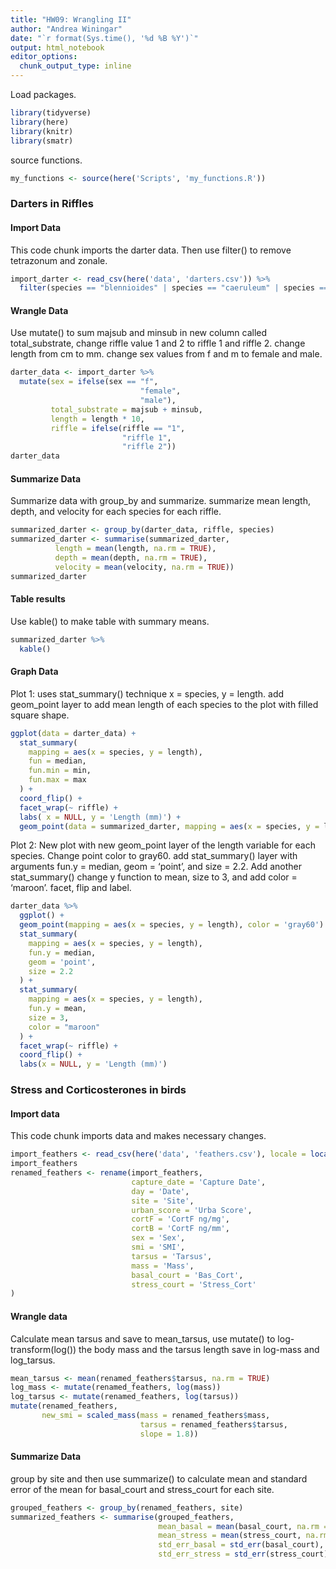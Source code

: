 ```yaml
---
title: "HW09: Wrangling II"
author: "Andrea Winingar"
date: "`r format(Sys.time(), '%d %B %Y')`"
output: html_notebook
editor_options: 
  chunk_output_type: inline
---
```


Load packages.

```r
library(tidyverse)
library(here)
library(knitr)
library(smatr)
```

source functions.

```r
my_functions <- source(here('Scripts', 'my_functions.R'))
```

### Darters in Riffles

#### Import Data

This code chunk imports the darter data. Then use filter() to remove tetrazonum and zonale. 

```r
import_darter <- read_csv(here('data', 'darters.csv')) %>% 
  filter(species == "blennioides" | species == "caeruleum" | species == "spectabile")
```

#### Wrangle Data

Use mutate() to sum majsub and minsub in new column called total_substrate, change riffle value 1 and 2 to riffle 1 and riffle 2. change length from cm to mm. change sex values from f and m to female and male. 

```r
darter_data <- import_darter %>% 
  mutate(sex = ifelse(sex == "f", 
                             "female", 
                             "male"),
         total_substrate = majsub + minsub,
         length = length * 10,
         riffle = ifelse(riffle == "1",
                         "riffle 1",
                         "riffle 2"))
darter_data
```

#### Summarize Data

Summarize data with group_by and summarize. summarize mean length, depth, and velocity for each species for each riffle. 

```r
summarized_darter <- group_by(darter_data, riffle, species)
summarized_darter <- summarise(summarized_darter, 
          length = mean(length, na.rm = TRUE), 
          depth = mean(depth, na.rm = TRUE),
          velocity = mean(velocity, na.rm = TRUE))
summarized_darter
```

#### Table results

Use kable() to make table with summary means.

```r
summarized_darter %>% 
  kable()
```

#### Graph Data

Plot 1: uses stat_summary() technique x = species, y = length. add geom_point layer to add mean length of each species to the plot with filled square shape.

```r
ggplot(data = darter_data) +
  stat_summary(
    mapping = aes(x = species, y = length),
    fun = median,
    fun.min = min,
    fun.max = max
  ) +
  coord_flip() +
  facet_wrap(~ riffle) +
  labs( x = NULL, y = 'Length (mm)') +
  geom_point(data = summarized_darter, mapping = aes(x = species, y = length), shape = 15)
```

Plot 2: New plot with new geom_point layer of the length variable for each species. Change point color to gray60. add stat_summary() layer with arguments fun.y = median, geom = 'point', and size = 2.2. Add another stat_summary() change y function to mean, size to 3, and add color = 'maroon'. facet, flip and label. 

```r
darter_data %>% 
  ggplot() +
  geom_point(mapping = aes(x = species, y = length), color = 'gray60') +
  stat_summary(
    mapping = aes(x = species, y = length),
    fun.y = median,
    geom = 'point',
    size = 2.2
  ) +
  stat_summary(
    mapping = aes(x = species, y = length),
    fun.y = mean,
    size = 3,
    color = "maroon"
  ) +
  facet_wrap(~ riffle) +
  coord_flip() +
  labs(x = NULL, y = 'Length (mm)')
```


### Stress and Corticosterones in birds

#### Import data

This code chunk imports data and makes necessary changes. 

```r
import_feathers <- read_csv(here('data', 'feathers.csv'), locale = locale(decimal_mark = ','))
import_feathers
renamed_feathers <- rename(import_feathers,
                           capture_date = 'Capture Date',
                           day = 'Date',
                           site = 'Site',
                           urban_score = 'Urba Score',
                           cortF = 'CortF ng/mg',
                           cortB = 'CortF ng/mm',
                           sex = 'Sex',
                           smi = 'SMI',
                           tarsus = 'Tarsus',
                           mass = 'Mass',
                           basal_court = 'Bas_Cort',
                           stress_court = 'Stress_Cort'
)
```

#### Wrangle data

Calculate mean tarsus and save to mean_tarsus, use mutate() to log-transform(log()) the body mass and the tarsus length save in log-mass and log_tarsus. 

```r
mean_tarsus <- mean(renamed_feathers$tarsus, na.rm = TRUE)
log_mass <- mutate(renamed_feathers, log(mass))
log_tarsus <- mutate(renamed_feathers, log(tarsus))
mutate(renamed_feathers,
       new_smi = scaled_mass(mass = renamed_feathers$mass,
                             tarsus = renamed_feathers$tarsus,
                             slope = 1.8))
```

#### Summarize Data

group by site and then use summarize() to calculate mean and standard error of the mean for basal_court and stress_court for each site. 

```r
grouped_feathers <- group_by(renamed_feathers, site)
summarized_feathers <- summarise(grouped_feathers,
                                 mean_basal = mean(basal_court, na.rm = TRUE),
                                 mean_stress = mean(stress_court, na.rm = TRUE),
                                 std_err_basal = std_err(basal_court),
                                 std_err_stress = std_err(stress_court))
```







